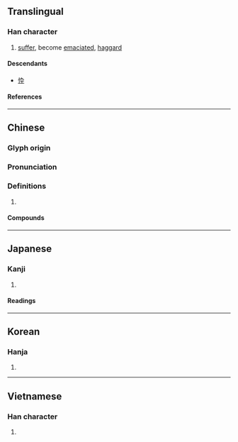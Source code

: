 {{also|忰}}
{{character info}}
==Translingual==

===Han character===
{{Han char|rn=61|rad=心|as=08|sn=11|four=90048|canj=PYOJ|ids=⿰忄卒}}

# [[suffer]], become [[emaciate]]d, [[haggard]]

====Descendants====
* [[忰]]

====References====
{{Han ref|kx=0389.020|dkj=10726|dj=0722.060|hdz=42318.060|uh=60B4}}

----

==Chinese==
{{zh-forms}}

===Glyph origin===
{{Han etym}}

===Pronunciation===
{{zh-pron
|m=cuì
|m-s=
|c=seoi6
|c-t=
|g=
|h=pfs=
|j=
|mb=
|md=
|mn=ml:chūi
|mn-t=zui6
|w=
|x=
|mc=y
|oc=y
|cat=
}}

===Definitions===
{{zh-hanzi}}

# {{rfdef|zh}}

====Compounds====
{{zh-der|悴族|悴薄|悴賤|憔悴|朝榮夕悴|榮悴|瘏悴|豐悴}}

----

==Japanese==

===Kanji===
{{ja-kanji|grade=|rs=心08}}

# {{rfdef|ja|sort=心08}}

====Readings====
{{ja-readings
|goon=ずい
|kanon=すい
|kun=かじか-む, やつ-れる, せがれ
}}

----

==Korean==

===Hanja===
{{ko-hanja|췌}}

# {{rfdef|ko|sort=心08}}

----

==Vietnamese==

===Han character===
{{vi-readings|rs=心08|reading=xót}}

# {{rfdef|vi|sort=心08}}